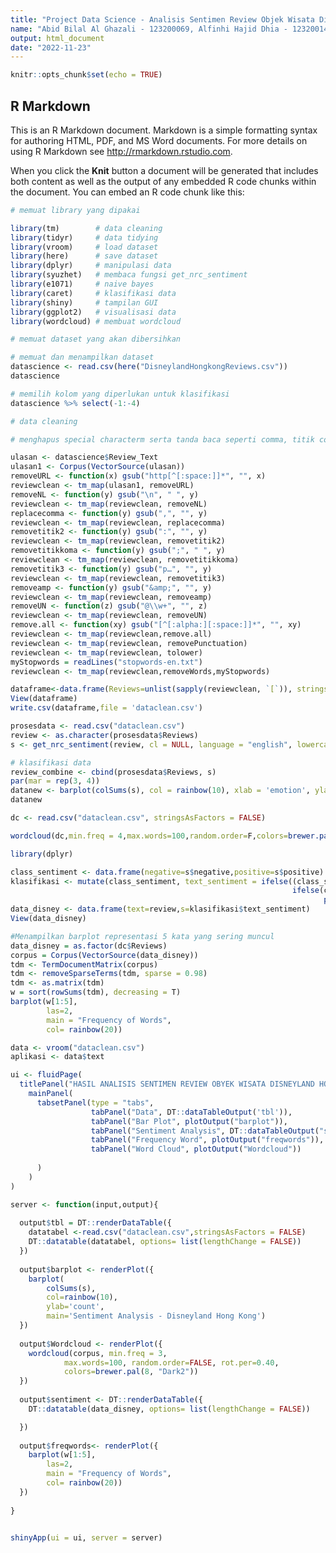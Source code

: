 ---
title: "Project Data Science - Analisis Sentimen Review Objek Wisata Disneyland Hong Kong Pada Website Tripadvisor"
name: "Abid Bilal Al Ghazali - 123200069, Alfinhi Hajid Dhia - 123200142"
output: html_document
date: "2022-11-23"
---

```{r setup, include=FALSE}
knitr::opts_chunk$set(echo = TRUE)
```

## R Markdown

This is an R Markdown document. Markdown is a simple formatting syntax for authoring HTML, PDF, and MS Word documents. For more details on using R Markdown see <http://rmarkdown.rstudio.com>.

When you click the **Knit** button a document will be generated that includes both content as well as the output of any embedded R code chunks within the document. You can embed an R code chunk like this:

```{r}
# memuat library yang dipakai

library(tm)        # data cleaning
library(tidyr)     # data tidying
library(vroom)     # load dataset
library(here)      # save dataset
library(dplyr)     # manipulasi data
library(syuzhet)   # membaca fungsi get_nrc_sentiment
library(e1071)     # naive bayes
library(caret)     # klasifikasi data
library(shiny)     # tampilan GUI
library(ggplot2)   # visualisasi data
library(wordcloud) # membuat wordcloud
```

```{r}
# memuat dataset yang akan dibersihkan

# memuat dan menampilkan dataset
datascience <- read.csv(here("DisneylandHongkongReviews.csv"))
datascience

# memilih kolom yang diperlukan untuk klasifikasi
datascience %>% select(-1:-4)
```

```{r}
# data cleaning 

# menghapus special characterm serta tanda baca seperti comma, titik comma, url, dll.

ulasan <- datascience$Review_Text
ulasan1 <- Corpus(VectorSource(ulasan))
removeURL <- function(x) gsub("http[^[:space:]]*", "", x)
reviewclean <- tm_map(ulasan1, removeURL)
removeNL <- function(y) gsub("\n", " ", y)
reviewclean <- tm_map(reviewclean, removeNL)
replacecomma <- function(y) gsub(",", "", y)
reviewclean <- tm_map(reviewclean, replacecomma)
removetitik2 <- function(y) gsub(":", "", y)
reviewclean <- tm_map(reviewclean, removetitik2)
removetitikkoma <- function(y) gsub(";", " ", y)
reviewclean <- tm_map(reviewclean, removetitikkoma)
removetitik3 <- function(y) gsub("p…", "", y)
reviewclean <- tm_map(reviewclean, removetitik3)
removeamp <- function(y) gsub("&amp;", "", y)
reviewclean <- tm_map(reviewclean, removeamp)
removeUN <- function(z) gsub("@\\w+", "", z)
reviewclean <- tm_map(reviewclean, removeUN)
remove.all <- function(xy) gsub("[^[:alpha:][:space:]]*", "", xy)
reviewclean <- tm_map(reviewclean,remove.all)
reviewclean <- tm_map(reviewclean, removePunctuation)
reviewclean <- tm_map(reviewclean, tolower)
myStopwords = readLines("stopwords-en.txt")
reviewclean <- tm_map(reviewclean,removeWords,myStopwords)

dataframe<-data.frame(Reviews=unlist(sapply(reviewclean, `[`)), stringsAsFactors=F)
View(dataframe)
write.csv(dataframe,file = 'dataclean.csv')
```

```{r}
prosesdata <- read.csv("dataclean.csv")
review <- as.character(prosesdata$Reviews)
s <- get_nrc_sentiment(review, cl = NULL, language = "english", lowercase =TRUE)

# klasifikasi data
review_combine <- cbind(prosesdata$Reviews, s)
par(mar = rep(3, 4))
datanew <- barplot(colSums(s), col = rainbow(10), xlab = 'emotion', ylab = 'count', main = 'Sentiment Analysis - Disneyland Hong Kong')
datanew
```

```{r}
dc <- read.csv("dataclean.csv", stringsAsFactors = FALSE)

wordcloud(dc,min.freq = 4,max.words=100,random.order=F,colors=brewer.pal(8,"Dark2"))

```


```{r}
library(dplyr)

class_sentiment <- data.frame(negative=s$negative,positive=s$positive)
klasifikasi <- mutate(class_sentiment, text_sentiment = ifelse((class_sentiment$negative != class_sentiment$positive),
                                                               ifelse(class_sentiment$negative!=0,print("negative"),
                                                                      print("positive")),print("neutral")))
data_disney <- data.frame(text=review,s=klasifikasi$text_sentiment)
View(data_disney)
```


```{r}

#Menampilkan barplot representasi 5 kata yang sering muncul
data_disney = as.factor(dc$Reviews)
corpus = Corpus(VectorSource(data_disney))
tdm <- TermDocumentMatrix(corpus)
tdm <- removeSparseTerms(tdm, sparse = 0.98)
tdm <- as.matrix(tdm)
w = sort(rowSums(tdm), decreasing = T)
barplot(w[1:5],
        las=2,
        main = "Frequency of Words",
        col= rainbow(20))
```


```{r}
data <- vroom("dataclean.csv")
aplikasi <- data$text

ui <- fluidPage(
  titlePanel("HASIL ANALISIS SENTIMEN REVIEW OBYEK WISATA DISNEYLAND HONG KONG PADA WEBSITE TRIPADVISOR"),
    mainPanel(
      tabsetPanel(type = "tabs",
                  tabPanel("Data", DT::dataTableOutput('tbl')),
                  tabPanel("Bar Plot", plotOutput("barplot")),
                  tabPanel("Sentiment Analysis", DT::dataTableOutput("sentiment")),
                  tabPanel("Frequency Word", plotOutput("freqwords")),
                  tabPanel("Word Cloud", plotOutput("Wordcloud"))
                  
      )
    )
)

server <- function(input,output){
  
  output$tbl = DT::renderDataTable({
    datatabel <-read.csv("dataclean.csv",stringsAsFactors = FALSE)
    DT::datatable(datatabel, options= list(lengthChange = FALSE))
  })
  
  output$barplot <- renderPlot({
    barplot( 
        colSums(s),
        col=rainbow(10),
        ylab='count',
        main='Sentiment Analysis - Disneyland Hong Kong')
  })
      
  output$Wordcloud <- renderPlot({
    wordcloud(corpus, min.freq = 3,
            max.words=100, random.order=FALSE, rot.per=0.40, 
            colors=brewer.pal(8, "Dark2"))
  })
  
  output$sentiment <- DT::renderDataTable({
    DT::datatable(data_disney, options= list(lengthChange = FALSE))

  })
  
  output$freqwords<- renderPlot({
    barplot(w[1:5],
        las=2,
        main = "Frequency of Words",
        col= rainbow(20))
  })
  
}


shinyApp(ui = ui, server = server)
```
